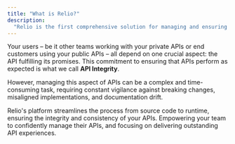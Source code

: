```yaml
---
title: "What is Relio?"
description:
  "Relio is the first comprehensive solution for managing and ensuring the integrety of your APIs from source code to runtime."
---
```



Your users – be it other teams working with your private APIs or end customers using your public APIs – all depend on one crucial aspect: the API fulfilling its promises. This commitment to ensuring that APIs perform as expected is what we call **API Integrity**.

However, managing this aspect of APIs can be a complex and time-consuming task, requiring constant vigilance against breaking changes, misaligned implementations, and documentation drift.

Relio's platform streamlines the process from source code to runtime, ensuring the integrity and consistency of your APIs. Empowering your team to confidently manage their APIs, and focusing on delivering outstanding API experiences.
